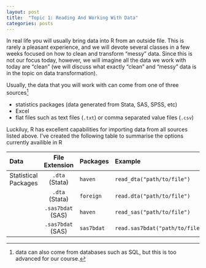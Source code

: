 ```yaml
---
layout: post
title:  "Topic 1: Reading And Working With Data"
categories: posts
---
```


In real life you will usually bring data into R from an outside file. This is rarely a pleasant experience, and we will devote several classes in a few weeks focused on how to clean and transform "messy" data. Since this is not our focus today, however, we will imagine all the data we work with today are "clean" (we will discuss what exactly "clean" and "messy" data is in the topic on data transformation). 

Usually, the data that you will work with can come from one of three sources[^datanote]

- statistics packages (data generated from Stata, SAS, SPSS, etc)
- Excel 
- flat files such as text files (`.txt`) or comma separated value files (`.csv`)

[^datanote]: data can also come from databases such as SQL, but this is too advanced for our course. 

Luckiluy, R has excellent capabilities for importing data from all sources listed above. I've created the following table to summarise the options currently availible in R 

|Data|File Extension|Packages|Example|
|:----|:-----:|:-----|:-----|
|Statistical Packages| `.dta` (Stata) | `haven` | `read_dta("path/to/file")`
| | `.dta` (Stata) | `foreign` | `read.dta("path/to/file")`
| | `.sas7bdat` (SAS) | `haven` | `read_sas("path/to/file")`
| | `.sas7bdat` (SAS) | `sas7bdat` | `read.sas7bdat("path/to/file")`






